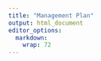 ```yaml
---
title: "Management Plan"
output: html_document
editor_options: 
  markdown: 
    wrap: 72
---
```


# 